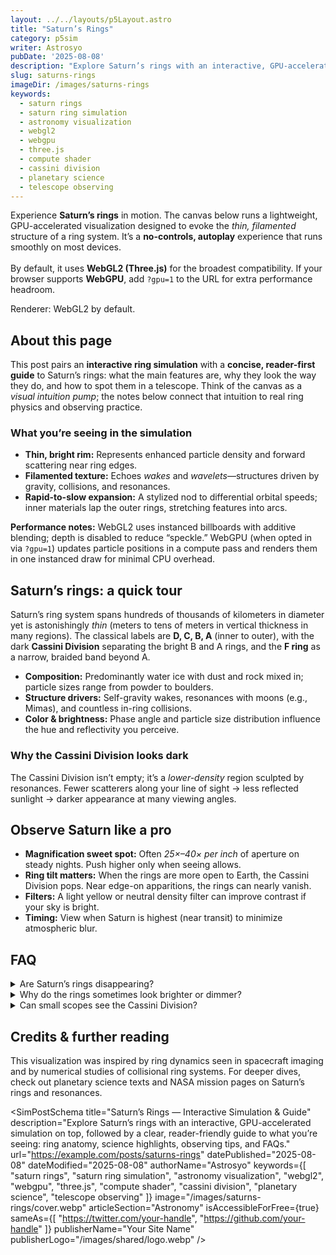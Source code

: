 ```yaml
---
layout: ../../layouts/p5Layout.astro
title: "Saturn’s Rings"
category: p5sim
writer: Astrosyo
pubDate: '2025-08-08'
description: "Explore Saturn’s rings with an interactive, GPU-accelerated simulation on top, followed by a clear, reader-friendly guide to what you’re seeing: ring anatomy, science highlights, observing tips, and FAQs."
slug: saturns-rings
imageDir: /images/saturns-rings
keywords:
  - saturn rings
  - saturn ring simulation
  - astronomy visualization
  - webgl2
  - webgpu
  - three.js
  - compute shader
  - cassini division
  - planetary science
  - telescope observing
---
```



<div class="p5-container centered_flex">
  <p class="Tool-Explanation">
    Experience <strong>Saturn’s rings</strong> in motion. The canvas below runs a lightweight, GPU-accelerated visualization designed to evoke the <em>thin, filamented</em> structure of a ring system. It’s a <strong>no-controls, autoplay</strong> experience that runs smoothly on most devices.
    <br /><br />
    By default, it uses <strong>WebGL2 (Three.js)</strong> for the broadest compatibility. If your browser supports <strong>WebGPU</strong>, add <code>?gpu=1</code> to the URL for extra performance headroom.
  </p>
  


  <div class="sim-stage" aria-label="Saturn ring simulation canvas">
    <SimCanvas slug="saturns-rings" />
  </div>

  <figcaption class="sim-caption">
    <span>Renderer: WebGL2 by default.</span>
  </figcaption>
</div>

<div class="p5-article">

  <h2 id="about-this-page">About this page</h2>
  <p>
    This post pairs an <strong>interactive ring simulation</strong> with a <strong>concise, reader-first guide</strong> to Saturn’s rings: what the main features are, why they look the way they do, and how to spot them in a telescope. 
    Think of the canvas as a <em>visual intuition pump</em>; the notes below connect that intuition to real ring physics and observing practice.
  </p>

  <h3 id="what-youre-seeing">What you’re seeing in the simulation</h3>
  <ul>
    <li><strong>Thin, bright rim:</strong> Represents enhanced particle density and forward scattering near ring edges.</li>
    <li><strong>Filamented texture:</strong> Echoes <em>wakes</em> and <em>wavelets</em>—structures driven by gravity, collisions, and resonances.</li>
    <li><strong>Rapid-to-slow expansion:</strong> A stylized nod to differential orbital speeds; inner materials lap the outer rings, stretching features into arcs.</li>
  </ul>

  <aside class="note">
    <strong>Performance notes:</strong> WebGL2 uses instanced billboards with additive blending; depth is disabled to reduce “speckle.” 
    WebGPU (when opted in via <code>?gpu=1</code>) updates particle positions in a compute pass and renders them in one instanced draw for minimal CPU overhead.
  </aside>

  <h2 id="saturns-rings-quick-tour">Saturn’s rings: a quick tour</h2>
  <p>
    Saturn’s ring system spans hundreds of thousands of kilometers in diameter yet is astonishingly <em>thin</em> (meters to tens of meters in vertical thickness in many regions). 
    The classical labels are <strong>D, C, B, A</strong> (inner to outer), with the dark <strong>Cassini Division</strong> separating the bright B and A rings, and the <strong>F ring</strong> as a narrow, braided band beyond A.
  </p>
  <ul>
    <li><strong>Composition:</strong> Predominantly water ice with dust and rock mixed in; particle sizes range from powder to boulders.</li>
    <li><strong>Structure drivers:</strong> Self-gravity wakes, resonances with moons (e.g., Mimas), and countless in-ring collisions.</li>
    <li><strong>Color & brightness:</strong> Phase angle and particle size distribution influence the hue and reflectivity you perceive.</li>
  </ul>

  <h3 id="why-the-cassini-division-looks-dark">Why the Cassini Division looks dark</h3>
  <p>
    The Cassini Division isn’t empty; it’s a <em>lower-density</em> region sculpted by resonances. Fewer scatterers along your line of sight → less reflected sunlight → darker appearance at many viewing angles.
  </p>

  <h2 id="observe-saturn-like-a-pro">Observe Saturn like a pro</h2>
  <ul>
    <li><strong>Magnification sweet spot:</strong> Often <em>25×–40× per inch</em> of aperture on steady nights. Push higher only when seeing allows.</li>
    <li><strong>Ring tilt matters:</strong> When the rings are more open to Earth, the Cassini Division pops. Near edge-on apparitions, the rings can nearly vanish.</li>
    <li><strong>Filters:</strong> A light yellow or neutral density filter can improve contrast if your sky is bright.</li>
    <li><strong>Timing:</strong> View when Saturn is highest (near transit) to minimize atmospheric blur.</li>
  </ul>

  <h2 id="faq">FAQ</h2>
  <details>
    <summary>Are Saturn’s rings disappearing?</summary>
    <p>They’re gradually losing mass (micrometeoroid erosion, infall onto Saturn), but on human timescales they’ll remain a showpiece in backyard telescopes.</p>
  </details>
  <details>
    <summary>Why do the rings sometimes look brighter or dimmer?</summary>
    <p>Phase angle, ring tilt, and your local transparency/seeing conditions change the apparent brightness and contrast of ring features.</p>
  </details>
  <details>
    <summary>Can small scopes see the Cassini Division?</summary>
    <p>Yes—under steady skies, ~80–100&nbsp;mm refractors can tease it out at moderate to high magnification when the ring tilt is favorable.</p>
  </details>

  <h2 id="credits-further-reading">Credits & further reading</h2>
  <p>
    This visualization was inspired by ring dynamics seen in spacecraft imaging and by numerical studies of collisional ring systems. 
    For deeper dives, check out planetary science texts and NASA mission pages on Saturn’s rings and resonances.
  </p>

</div>

<SimPostSchema
  title="Saturn’s Rings — Interactive Simulation & Guide"
  description="Explore Saturn’s rings with an interactive, GPU-accelerated simulation on top, followed by a clear, reader-friendly guide to what you’re seeing: ring anatomy, science highlights, observing tips, and FAQs."
  url="https://example.com/posts/saturns-rings"
  datePublished="2025-08-08"
  dateModified="2025-08-08"
  authorName="Astrosyo"
  keywords={[
    "saturn rings",
    "saturn ring simulation",
    "astronomy visualization",
    "webgl2",
    "webgpu",
    "three.js",
    "compute shader",
    "cassini division",
    "planetary science",
    "telescope observing"
  ]}
  image="/images/saturns-rings/cover.webp"
  articleSection="Astronomy"
  isAccessibleForFree={true}
  sameAs={[
    "https://twitter.com/your-handle",
    "https://github.com/your-handle"
  ]}
  publisherName="Your Site Name"
  publisherLogo="/images/shared/logo.webp"
/>